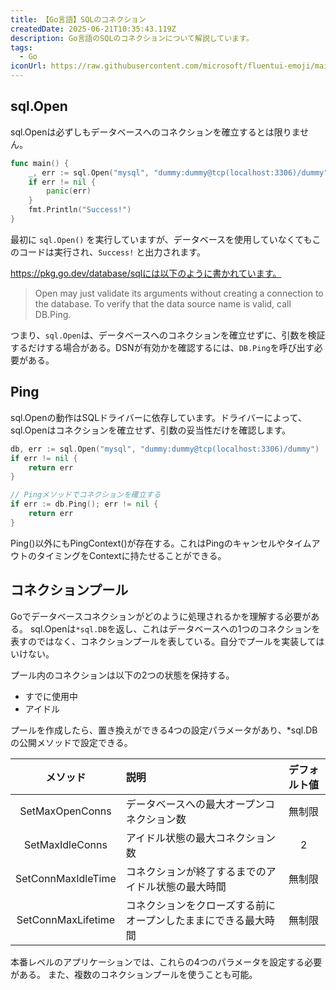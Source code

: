 ```yaml
---
title: 【Go言語】SQLのコネクション
createdDate: 2025-06-21T10:35:43.119Z
description: Go言語のSQLのコネクションについて解説しています。
tags:
  - Go
iconUrl: https://raw.githubusercontent.com/microsoft/fluentui-emoji/main/assets/T-rex/Flat/t-rex_flat.svg
---
```


## sql.Open

sql.Openは必ずしもデータベースへのコネクションを確立するとは限りません。

```go
func main() {
    _, err := sql.Open("mysql", "dummy:dummy@tcp(localhost:3306)/dummy")
    if err != nil {
        panic(err)
    }
    fmt.Println("Success!")
}
```

最初に `sql.Open()` を実行していますが、データベースを使用していなくてもこのコードは実行され、`Success!` と出力されます。

https://pkg.go.dev/database/sqlには以下のように書かれています。

> Open may just validate its arguments without creating a connection to the database. To verify that the data source name is valid, call DB.Ping.

つまり、`sql.Open`は、データベースへのコネクションを確立せずに、引数を検証するだけする場合がある。DSNが有効かを確認するには、`DB.Ping`を呼び出す必要がある。

## Ping

sql.Openの動作はSQLドライバーに依存しています。ドライバーによって、sql.Openはコネクションを確立せず、引数の妥当性だけを確認します。

```go
db, err := sql.Open("mysql", "dummy:dummy@tcp(localhost:3306)/dummy")
if err != nil {
    return err
}

// Pingメソッドでコネクションを確立する
if err := db.Ping(); err != nil {
    return err
}
```

Ping()以外にもPingContext()が存在する。これはPingのキャンセルやタイムアウトのタイミングをContextに持たせることができる。

## コネクションプール

Goでデータベースコネクションがどのように処理されるかを理解する必要がある。
sql.Openは`*sql.DB`を返し、これはデータベースへの1つのコネクションを表すのではなく、コネクションプールを表している。自分でプールを実装してはいけない。

プール内のコネクションは以下の2つの状態を保持する。

* すでに使用中
* アイドル

プールを作成したら、置き換えができる4つの設定パラメータがあり、*sql.DBの公開メソッドで設定できる。

|メソッド|説明|デフォルト値|
|:-:|:-|:-:|
|SetMaxOpenConns|データベースへの最大オープンコネクション数|無制限|
|SetMaxIdleConns|アイドル状態の最大コネクション数|2|
|SetConnMaxIdleTime|コネクションが終了するまでのアイドル状態の最大時間|無制限|
|SetConnMaxLifetime|コネクションをクローズする前にオープンしたままにできる最大時間|無制限|

本番レベルのアプリケーションでは、これらの4つのパラメータを設定する必要がある。
また、複数のコネクションプールを使うことも可能。
